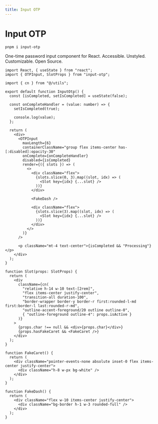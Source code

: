 ```yaml
---
title: Input OTP
---
```


# Input OTP

```bash title="Terminal"
pnpm i input-otp
```

One-time password input component for React. Accessible. Unstyled. Customizable. Open Source.

<Tabs id="input-otp">

<Tab label="Preview">

<ComponentPreview name="build-fast-input-otp" />

</Tab>

<Tab label="Code">

```tsx title="[name].tsx" showLineNumbers
import React, { useState } from "react";
import { OTPInput, SlotProps } from "input-otp";

import { cn } from "@/utils";

export default function InputOtp() {
  const [isCompleted, setIsCompleted] = useState(false);

  const onCompleteHandler = (value: number) => {
    setIsCompleted(true);

    console.log(value);
  };

  return (
    <div>
      <OTPInput
        maxLength={6}
        containerClassName="group flex items-center has-[:disabled]:opacity-30"
        onComplete={onCompleteHandler}
        disabled={isCompleted}
        render={({ slots }) => (
          <>
            <div className="flex">
              {slots.slice(0, 3).map((slot, idx) => (
                <Slot key={idx} {...slot} />
              ))}
            </div>

            <FakeDash />

            <div className="flex">
              {slots.slice(3).map((slot, idx) => (
                <Slot key={idx} {...slot} />
              ))}
            </div>
          </>
        )}
      />

      <p className="mt-4 text-center">{isCompleted && "Processing"}</p>
    </div>
  );
}

function Slot(props: SlotProps) {
  return (
    <div
      className={cn(
        "relative h-14 w-10 text-[2rem]",
        "flex items-center justify-center",
        "transition-all duration-100",
        "border-wrapper border-y border-r first:rounded-l-md first:border-l last:rounded-r-md",
        "outline-accent-foreground/20 outline outline-0",
        { "outline-foreground outline-4": props.isActive }
      )}
    >
      {props.char !== null && <div>{props.char}</div>}
      {props.hasFakeCaret && <FakeCaret />}
    </div>
  );
}

function FakeCaret() {
  return (
    <div className="pointer-events-none absolute inset-0 flex items-center justify-center">
      <div className="h-8 w-px bg-white" />
    </div>
  );
}

function FakeDash() {
  return (
    <div className="flex w-10 items-center justify-center">
      <div className="bg-border h-1 w-3 rounded-full" />
    </div>
  );
}
```

</Tab>

</Tabs>

